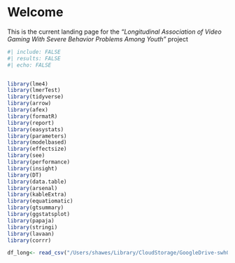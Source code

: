 # **Welcome** {.unnumbered}

This is the current landing page for the *"Longitudinal Association of Video Gaming With Severe Behavior Problems Among Youth"* project 


```r
#| include: FALSE
#| results: FALSE
#| echo: FALSE


library(lme4)
library(lmerTest)
library(tidyverse)
library(arrow)
library(afex)
library(formatR)
library(report)
library(easystats)
library(parameters)
library(modelbased)
library(effectsize)
library(see)
library(performance)
library(insight)
library(DT)
library(data.table)
library(arsenal)
library(kableExtra)
library(equatiomatic)
library(gtsummary)
library(ggstatsplot)
library(papaja)
library(stringi)
library(lavaan)
library(corrr)

df_long<- read_csv("/Users/shawes/Library/CloudStorage/GoogleDrive-swh004@gmail.com/My Drive/Projects/gaming_behav/main/_data/df_long.csv")
```


